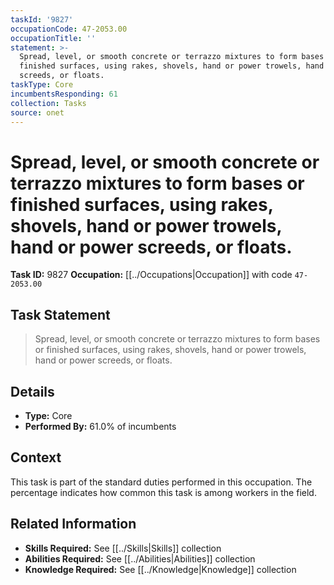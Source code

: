 ```yaml
---
taskId: '9827'
occupationCode: 47-2053.00
occupationTitle: ''
statement: >-
  Spread, level, or smooth concrete or terrazzo mixtures to form bases or
  finished surfaces, using rakes, shovels, hand or power trowels, hand or power
  screeds, or floats.
taskType: Core
incumbentsResponding: 61
collection: Tasks
source: onet
---
```

# Spread, level, or smooth concrete or terrazzo mixtures to form bases or finished surfaces, using rakes, shovels, hand or power trowels, hand or power screeds, or floats.

**Task ID:** 9827
**Occupation:** [[../Occupations|Occupation]] with code `47-2053.00`

## Task Statement

> Spread, level, or smooth concrete or terrazzo mixtures to form bases or finished surfaces, using rakes, shovels, hand or power trowels, hand or power screeds, or floats.

## Details

- **Type:** Core
- **Performed By:** 61.0% of incumbents

## Context

This task is part of the standard duties performed in this occupation. The percentage indicates how common this task is among workers in the field.

## Related Information

- **Skills Required:** See [[../Skills|Skills]] collection
- **Abilities Required:** See [[../Abilities|Abilities]] collection
- **Knowledge Required:** See [[../Knowledge|Knowledge]] collection
